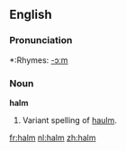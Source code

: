 ==English==

===Pronunciation===
*:Rhymes: [[Rhymes:English:-ɔːm|-ɔːm]]

===Noun===
'''halm''' {{uncountable}}

#{{botany}} Variant spelling of [[haulm]].

[[fr:halm]]
[[nl:halm]]
[[zh:halm]]